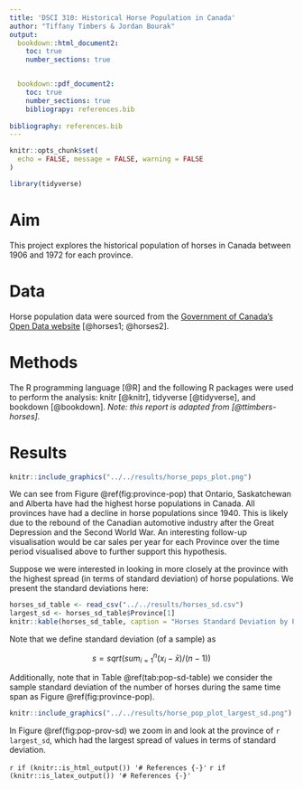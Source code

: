 ```yaml
---
title: 'DSCI 310: Historical Horse Population in Canada'
author: "Tiffany Timbers & Jordan Bourak"
output:
  bookdown::html_document2:
    toc: true
    number_sections: true


  bookdown::pdf_document2:
    toc: true
    number_sections: true
    bibliograpy: references.bib
    
bibliography: references.bib
---
```


```r
knitr::opts_chunk$set(
  echo = FALSE, message = FALSE, warning = FALSE
)
```

```r
library(tidyverse)
```

# Aim

This project explores the historical population of horses in Canada between 1906 and 1972 for each province.

# Data

Horse population data were sourced from the [Government of Canada's Open Data website](http://open.canada.ca/en/open-data) [@horses1; @horses2].

# Methods

The R programming language [@R] and the following R packages were used to perform the analysis: knitr [@knitr], tidyverse [@tidyverse], and bookdown [@bookdown]. *Note: this report is adapted from [@ttimbers-horses].*

# Results

```r
knitr::include_graphics("../../results/horse_pops_plot.png")
```

We can see from Figure \@ref(fig:province-pop) that Ontario, Saskatchewan and Alberta have had the highest horse populations in Canada. All provinces have had a decline in horse populations since 1940. This is likely due to the rebound of the Canadian automotive industry after the Great Depression and the Second World War. An interesting follow-up visualisation would be car sales per year for each Province over the time period visualised above to further support this hypothesis.

Suppose we were interested in looking in more closely at the province with the highest spread (in terms of standard deviation) of horse populations. We present the standard deviations here:

```r
horses_sd_table <- read_csv("../../results/horses_sd.csv")
largest_sd <- horses_sd_table$Province[1]
knitr::kable(horses_sd_table, caption = "Horses Standard Deviation by Province")
```

Note that we define standard deviation (of a sample) as

$$s = sqrt( sum_{i = 1}^n(x_i - \bar{x}) / (n-1))$$

Additionally, note that in Table \@ref(tab:pop-sd-table) we consider the sample standard deviation of the number of horses during the same time span as Figure \@ref(fig:province-pop).

```r
knitr::include_graphics("../../results/horse_pop_plot_largest_sd.png")
```

In Figure \@ref(fig:pop-prov-sd) we zoom in and look at the province of `r largest_sd`, which had the largest spread of values in terms of standard deviation.



`r if (knitr::is_html_output()) '# References {-}'`
`r if (knitr::is_latex_output()) '# References {-}'`
